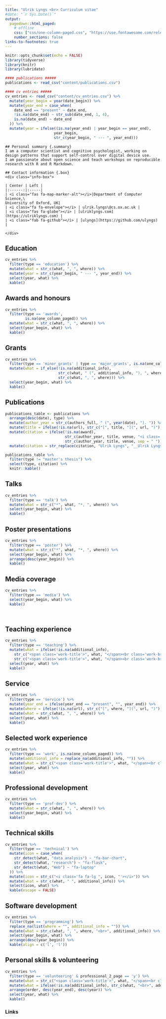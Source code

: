 ```yaml
---
title: "Ulrik Lyngs <br> Curriculum vitae"
#date: "`r Sys.Date()`"
output:
  pagedown::html_paged:
    # offline
    css: ["css/one-column-paged.css", "https://use.fontawesome.com/releases/v5.7.2/css/all.css"]
    number_sections: false
links-to-footnotes: true
---
```



```r
knitr::opts_chunk$set(echo = FALSE)
library(tidyverse)
library(knitr)
library(lubridate)

#### publications #####
publications <- read_csv("content/publications.csv")

#### cv entries #####
cv_entries <- read_csv("content/cv_entries.csv") %>% 
  mutate(year_begin = year(date_begin)) %>%
  mutate(year_end = case_when(
    date_end == "present" ~ date_end,
    !is.na(date_end) ~ str_sub(date_end, 1, 4),
    is.na(date_end) ~ date_end
  )) %>%
  mutate(year = ifelse((is.na(year_end) | year_begin == year_end),
                      year_begin,
                      str_c(year_begin, " --- ", year_end)))

```

<div class="grid-container"> 
<!-- top row -->
```block
## Personal summary {.summary}
I am a computer scientist and cognitive psychologist, working on design patterns that support self-control over digital device use.
I am passionate about open science and teach workshops on reproducible research with R and R Markdown.
```

```block
## Contact information {.box}
<div class="info-box">

| Center | Left |
|:------:|:-----|
| <i class="fas fa-map-marker-alt"></i>|Department of Computer Science,\
University of Oxford, UK|
| <i class="fa fa-envelope"></i> | ulrik.lyngs\@cs.ox.ac.uk |
| <i class="fas fa-globe"></i> | [ulriklyngs.com](https://ulriklyngs.com) |
| <i class="fab fa-github"></i> | [ulyngs](https://github.com/ulyngs) |
 
</div>
```

</div>

## Education {.education .nohead .set-width}
```r
cv_entries %>% 
  filter(type == 'education') %>% 
  mutate(what = str_c(what, ", ", where)) %>% 
  mutate(year = str_c(year_begin, " --- ", year_end)) %>% 
  select(year, what) %>% 
  kable()
```

## Awards and honours {.grants .nohead .set-width}
```r
cv_entries %>% 
  filter(type == 'awards',
         is.na(one_column_paged)) %>% 
  mutate(what = str_c(what, ", ", where)) %>%  
  select(year_begin, what) %>% 
  kable()
```

## Grants {.grants .nohead .set-width}
```r
cv_entries %>% 
  filter(type == 'minor_grants' | type == 'major_grants', is.na(one_column_paged)) %>% 
  mutate(what = if_else(!is.na(additional_info),
                        str_c(what, " (", additional_info, "), ", where),
                        str_c(what, ", ", where))) %>% 
  select(year_begin, what) %>% 
  kable()
```

<!-- <br class="pageBreak"> -->

## Publications {.nohead .publications .set-width}
```r
publications_table <- publications %>%
  arrange(desc(date), type) %>%
  mutate(author_year = str_c(authors_full, " (", year(date), "). ")) %>%
  mutate(title = ifelse(!is.na(url), str_c("[", title, "](", url, ")"), title)) %>% #turn title into link
  mutate(citation = ifelse(!is.na(award), 
                           str_c(author_year, title, venue, "<i class='fas fa-award'></i><em>", award, "</em>", sep = " "),
                           str_c(author_year, title, venue, sep = " "))) %>%
  mutate(citation = str_replace(citation, "Ulrik Lyngs", "__Ulrik Lyngs__")) # make my name bold

publications_table %>%
  filter(type != "master's thesis") %>% 
  select(type, citation) %>%
  knitr::kable()
```

<!-- <br class="pageBreak"> -->

## Talks {.nohead .talks .set-width}
```r
cv_entries %>% 
  filter(type == 'talk') %>% 
  mutate(what = str_c("*", what, "*, ", where)) %>% 
  select(year_begin, what) %>% 
  kable()

```

## Poster presentations {.nohead .posters .set-width}
```r
cv_entries %>% 
  filter(type == 'poster') %>%
  mutate(what = str_c("*", what, "*, ", where)) %>% 
  select(year_begin, what) %>% 
  arrange(desc(year_begin)) %>% 
  kable()
```

## Media coverage {.media .nohead .set-width}
```r
cv_entries %>% 
  filter(type == 'media') %>%
  select(year_begin, what) %>% 
  kable()
```

<br class="pageBreak">

## Teaching experience {.teaching .nohead .set-width}
```r
cv_entries %>% 
  filter(type == 'teaching') %>% 
  mutate(what = ifelse(!is.na(additional_info), 
    str_c("<span class='work-title'>", what, "</span><br class='work-break'>", where, "<br>", additional_info),
    str_c("<span class='work-title'>", what, "</span><br class='work-break'>", where))) %>% 
  select(year, what) %>% 
  kable()
```

## Service {.service .nohead .set-width}
```r
cv_entries %>% 
  filter(type == 'service') %>% 
  mutate(year_end = ifelse(year_end == "present", "", year_end)) %>% 
  mutate(where = ifelse(!is.na(url), str_c("[", where, "](", url, ")"), where)) %>% 
  mutate(what = str_c(what, ", ", where)) %>%
  select(year, what) %>% 
  kable()
```

## Selected work experience {.work .nohead .vertical-top .set-width}
```r
cv_entries %>% 
  filter(type == 'work', is.na(one_column_paged)) %>% 
  mutate(additional_info = replace_na(additional_info, "")) %>% 
  mutate(what = str_c("<span class='work-title'>", what, "</span><br class='work-break'>", where, "<br>", additional_info)) %>% 
  select(year, what) %>% 
  kable()
```


## Professional development {.prof-dev .nohead .set-width}
```r
cv_entries %>% 
  filter(type == 'prof-dev') %>% 
  mutate(what = str_c(what, ", ", where)) %>% 
  select(year_begin, what) %>% 
  kable()
```

## Technical skills {.technical .nohead .set-width}
```r
cv_entries %>% 
  filter(type == 'technical') %>% 
  mutate(icon = case_when(
    str_detect(what, "data analysis") ~ "fa-bar-chart",
    str_detect(what, "research") ~ "fa-flask",
    str_detect(what, "Web") ~ "fa-laptop"
  )) %>% 
  mutate(icon = str_c("<i class='fa fa-lg ", icon, "'></i>")) %>% 
  mutate(what = str_c(what, " ", additional_info)) %>% 
  select(icon, what) %>% 
  kable(escape = FALSE)
```

## Software development {.nohead .vertical-top .set-width}
```r
cv_entries %>% 
  filter(type == 'programming') %>% 
  replace_na(list(where = "", additional_info = "")) %>% 
  mutate(what = str_c(what, ", ", where, "<br>", additional_info)) %>% 
  select(year_begin, what) %>% 
  arrange(desc(year_begin)) %>% 
  kable(align = c('l', 'l'))
```

<!-- <br class="pageBreak"> -->

## Personal skills & volunteering {.personal .nohead .set-width}
```r
cv_entries %>%
  filter(type == 'volunteering' & professional_2_page == 'y') %>%
  mutate(what = str_c("<span class='work-title'>", what, "</span><br class='work-break'>", where)) %>%
  mutate(what = ifelse(!is.na(additional_info), str_c(what, "<br>", additional_info), what)) %>%
  arrange(order, desc(year_end), desc(year)) %>%
  select(year, what) %>%
  kable()
```

<!-- <br class="pageBreak"> -->

### Links
